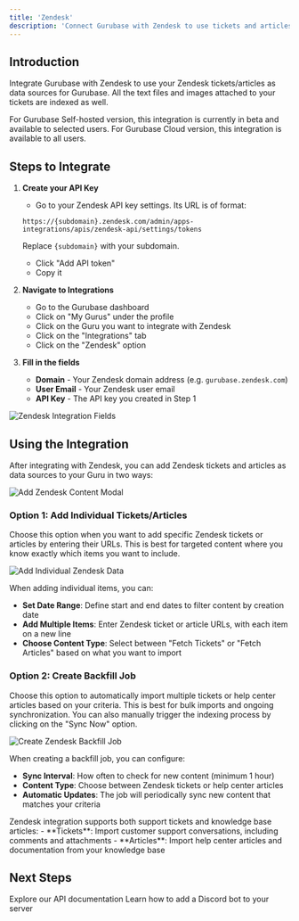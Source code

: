 ```yaml
---
title: 'Zendesk'
description: 'Connect Gurubase with Zendesk to use tickets and articles as data sources'
---
```


## Introduction

Integrate Gurubase with Zendesk to use your Zendesk tickets/articles as data sources for Gurubase. All the text files and images attached to your tickets are indexed as well.

<Note>
  For Gurubase Self-hosted version, this integration is currently in beta and available to selected users.
  For Gurubase Cloud version, this integration is available to all users.
</Note>

## Steps to Integrate

1. **Create your API Key**
    - Go to your Zendesk API key settings. Its URL is of format:

    `https://{subdomain}.zendesk.com/admin/apps-integrations/apis/zendesk-api/settings/tokens`
    
    Replace `{subdomain}` with your subdomain.
    - Click "Add API token"
    - Copy it

2. **Navigate to Integrations**
   - Go to the Gurubase dashboard
   - Click on "My Gurus" under the profile
   - Click on the Guru you want to integrate with Zendesk
   - Click on the "Integrations" tab
   - Click on the "Zendesk" option

3. **Fill in the fields**
    - **Domain** - Your Zendesk domain address (e.g. `gurubase.zendesk.com`)
    - **User Email** - Your Zendesk user email
    - **API Key** - The API key you created in Step 1

<Frame>
  <img src="/images/ingestion/zendesk/zendesk-fields.png" alt="Zendesk Integration Fields" />
</Frame>

## Using the Integration

After integrating with Zendesk, you can add Zendesk tickets and articles as data sources to your Guru in two ways:

<Frame>
  <img src="/images/ingestion/zendesk/modal.png" alt="Add Zendesk Content Modal" />
</Frame>

### Option 1: Add Individual Tickets/Articles

Choose this option when you want to add specific Zendesk tickets or articles by entering their URLs. This is best for targeted content where you know exactly which items you want to include.

<Frame>
  <img src="/images/ingestion/zendesk/individual.png" alt="Add Individual Zendesk Data" />
</Frame>

When adding individual items, you can:
- **Set Date Range**: Define start and end dates to filter content by creation date
- **Add Multiple Items**: Enter Zendesk ticket or article URLs, with each item on a new line
- **Choose Content Type**: Select between "Fetch Tickets" or "Fetch Articles" based on what you want to import

### Option 2: Create Backfill Job

Choose this option to automatically import multiple tickets or help center articles based on your criteria. This is best for bulk imports and ongoing synchronization. You can also manually trigger the indexing process by clicking on the "Sync Now" option.

<Frame>
  <img src="/images/ingestion/zendesk/backfill.png" alt="Create Zendesk Backfill Job" />
</Frame>

When creating a backfill job, you can configure:
- **Sync Interval**: How often to check for new content (minimum 1 hour)
- **Content Type**: Choose between Zendesk tickets or help center articles
- **Automatic Updates**: The job will periodically sync new content that matches your criteria

<Note>
Zendesk integration supports both support tickets and knowledge base articles:
- **Tickets**: Import customer support conversations, including comments and attachments
- **Articles**: Import help center articles and documentation from your knowledge base
</Note>

## Next Steps

<CardGroup cols={2}>
  <Card
    title="API Reference"
    icon="code"
    href="/api-reference/introduction"
  >
    Explore our API documentation
  </Card>
  <Card
    title="Add Discord Bot to Your Server"
    icon="discord"
    href="/integrations/bots/discord"
  >
    Learn how to add a Discord bot to your server
  </Card>
</CardGroup>
